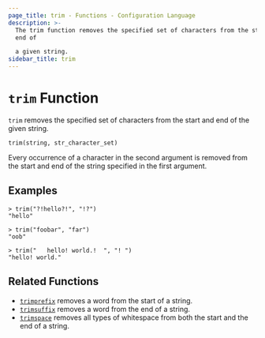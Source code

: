 ```yaml
---
page_title: trim - Functions - Configuration Language
description: >-
  The trim function removes the specified set of characters from the start and
  end of

  a given string.
sidebar_title: trim
---
```


# `trim` Function

`trim` removes the specified set of characters from the start and end of the given
string.

```hcl
trim(string, str_character_set)
```

Every occurrence of a character in the second argument is removed from the start
and end of the string specified in the first argument.

## Examples

```
> trim("?!hello?!", "!?")
"hello"

> trim("foobar", "far")
"oob"

> trim("   hello! world.!  ", "! ")
"hello! world."
```

## Related Functions

* [`trimprefix`](/language/functions/trimprefix) removes a word from the start of a string.
* [`trimsuffix`](/language/functions/trimsuffix) removes a word from the end of a string.
* [`trimspace`](/language/functions/trimspace) removes all types of whitespace from
  both the start and the end of a string.
